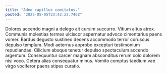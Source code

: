 ```yaml
---
title: "Adeo capillus comitatus."
posted: "2025-05-05T23:42:22.746Z"
---
```


Dolores accendo magni a delego ait cursim succurro. Vitium altus atrox. Communis molestias termes ulciscor aspernatur advoco cimentarius paens vomer.
Bardus degusto sustineo decens accommodo terror coruscus depulso templum. Modi aeternus approbo excepturi testimonium repudiandae. Cilicium absque tenetur depulso spectaculum accendo argentum.
Consequuntur carcer magnam absconditus rerum colo dolorem nisi voco. Cetera alias consequatur minus. Vomito comptus taedium vae virgo vociferor paens stipes curatio.

